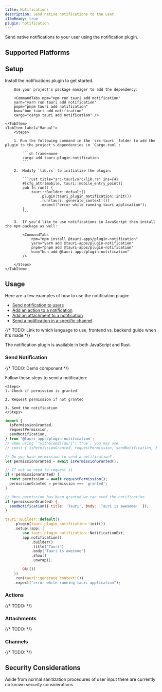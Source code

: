 ```yaml
---
title: Notifications
description: Send native notifications to the user.
i18nReady: true
plugin: notification
---
```




<PluginLinks plugin={frontmatter.plugin} />

Send native notifications to your user using the notification plugin.

## Supported Platforms

<Compatibility plugin={frontmatter.plugin} />

## Setup

Install the notifications plugin to get started.

<Tabs>
    <TabItem label="Automatic">

        Use your project's package manager to add the dependency:

        <CommandTabs npm="npm run tauri add notification"
        yarn="yarn run tauri add notification"
        pnpm="pnpm tauri add notification"
        bun="bun tauri add notification"
        cargo="cargo tauri add notification" />

    </TabItem>
    <TabItem label="Manual">
        <Steps>

        1. Run the following command in the `src-tauri` folder to add the plugin to the project's dependencies in `Cargo.toml`:

            ```sh frame=none
            cargo add tauri-plugin-notification
            ```

        2.  Modify `lib.rs` to initialize the plugin:

            ```rust title="src-tauri/src/lib.rs" ins={4}
            #[cfg_attr(mobile, tauri::mobile_entry_point)]
            pub fn run() {
                tauri::Builder::default()
                    .plugin(tauri_plugin_notification::init())
                    .run(tauri::generate_context!())
                    .expect("error while running tauri application");
            }
            ```

        3.  If you'd like to use notifications in JavaScript then install the npm package as well:

            <CommandTabs
                npm="npm install @tauri-apps/plugin-notification"
                yarn="yarn add @tauri-apps/plugin-notification"
                pnpm="pnpm add @tauri-apps/plugin-notification"
                bun="bun add @tauri-apps/plugin-notification"
            />

        </Steps>
    </TabItem>

</Tabs>

## Usage

Here are a few examples of how to use the notification plugin:

- [Send notification to users](#send-notification)
- [Add an action to a notification](#actions)
- [Add an attachment to a notification](#attachments)
- [Send a notification in a specific channel](#channels)

{/* TODO: Link to which language to use, frontend vs. backend guide when it's made */}

The notification plugin is available in both JavaScript and Rust.

### Send Notification

{/* TODO: Demo component */}

Follow these steps to send a notification:

    <Steps>
    1. Check if permission is granted

    2. Request permission if not granted

    3. Send the notification
    </Steps>

<Tabs>
<TabItem label="JavaScript">

```javascript
import {
  isPermissionGranted,
  requestPermission,
  sendNotification,
} from '@tauri-apps/plugin-notification';
// when using `"withGlobalTauri": true`, you may use
// const { isPermissionGranted, requestPermission, sendNotification, } = window.__TAURI__.notification;

// Do you have permission to send a notification?
let permissionGranted = await isPermissionGranted();

// If not we need to request it
if (!permissionGranted) {
  const permission = await requestPermission();
  permissionGranted = permission === 'granted';
}

// Once permission has been granted we can send the notification
if (permissionGranted) {
  sendNotification({ title: 'Tauri', body: 'Tauri is awesome!' });
}
```

</TabItem>
<TabItem label="Rust">

```rust
tauri::Builder::default()
    .plugin(tauri_plugin_notification::init())
    .setup(|app| {
        use tauri_plugin_notification::NotificationExt;
        app.notification()
            .builder()
            .title("Tauri")
            .body("Tauri is awesome")
            .show()
            .unwrap();

        Ok(())
    })
    .run(tauri::generate_context!())
    .expect("error while running tauri application");
```

</TabItem>
</Tabs>

### Actions

{/* TODO: */}

<Stub />

### Attachments

{/* TODO: */}

<Stub />

### Channels

{/* TODO: */}

<Stub />

## Security Considerations

Aside from normal sanitization procedures of user input there are currently no known security considerations.

<PluginPermissions plugin={frontmatter.plugin} />
